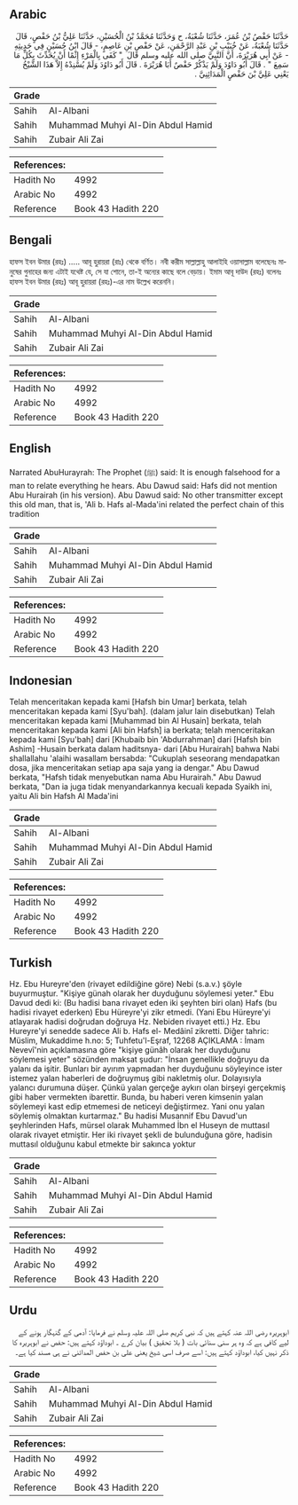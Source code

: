 ## Arabic


<div dir="rtl" lang="ar" style={{fontSize:'larger',backgroundColor:'#f8f9fa',padding:20}}>
حَدَّثَنَا حَفْصُ بْنُ عُمَرَ، حَدَّثَنَا شُعْبَةُ، ح وَحَدَّثَنَا مُحَمَّدُ بْنُ الْحُسَيْنِ، حَدَّثَنَا عَلِيُّ بْنُ حَفْصٍ، قَالَ حَدَّثَنَا شُعْبَةُ، عَنْ خُبَيْبِ بْنِ عَبْدِ الرَّحْمَنِ، عَنْ حَفْصِ بْنِ عَاصِمٍ، - قَالَ ابْنُ حُسَيْنٍ فِي حَدِيثِهِ - عَنْ أَبِي هُرَيْرَةَ، أَنَّ النَّبِيَّ صلى الله عليه وسلم قَالَ ‏ "‏ كَفَى بِالْمَرْءِ إِثْمًا أَنْ يُحَدِّثَ بِكُلِّ مَا سَمِعَ ‏"‏ ‏.‏ قَالَ أَبُو دَاوُدَ وَلَمْ يَذْكُرْ حَفْصٌ أَبَا هُرَيْرَةَ ‏.‏ قَالَ أَبُو دَاوُدَ وَلَمْ يُسْنِدْهُ إِلاَّ هَذَا الشَّيْخُ يَعْنِي عَلِيَّ بْنَ حَفْصٍ الْمَدَائِنِيَّ ‏.‏
</div>
<div style={{backgroundColor:'#f8f9fa',padding:20, marginBottom: 10}}><table> <thead> <tr> <th>Grade</th> <th></th> </tr> </thead> <tbody> <tr><td>Sahih</td><td>Al-Albani</td></tr><tr><td>Sahih</td><td>Muhammad Muhyi Al-Din Abdul Hamid</td></tr><tr><td>Sahih</td><td>Zubair Ali Zai</td></tr></tbody></table><table> <thead> <tr> <th>References:</th> <th></th> </tr> </thead> <tbody><tr><td>Hadith No</td><td>4992</td></tr><tr><td>Arabic No</td><td>4992</td></tr><tr><td>Reference</td><td>Book 43 Hadith 220</td></tr></tbody></table></div>

## Bengali


<div dir="ltr" lang="bn" style={{fontSize:'larger',backgroundColor:'#f8f9fa',padding:20}}>
হাফস ইবন উমার (রহঃ) ..... আবূ হুরায়রা (রাঃ) থেকে বর্ণিত। নবী করীম সাল্লাল্লাহু আলাইহি ওয়াসাল্লাম বলেছেনঃ মানুষের গুনাহের জন্য এটাই যথেষ্ট যে, সে যা শোনে, তা-ই অন্যের কাছে বলে বেড়ায়। ইমাম আবূ দাউদ (রহঃ) বলেনঃ হাফস ইবন উমার (রহঃ) আবূ হুরায়রা (রহঃ)-এর নাম উল্লেখ করেননি।
</div>
<div style={{backgroundColor:'#f8f9fa',padding:20, marginBottom: 10}}><table> <thead> <tr> <th>Grade</th> <th></th> </tr> </thead> <tbody> <tr><td>Sahih</td><td>Al-Albani</td></tr><tr><td>Sahih</td><td>Muhammad Muhyi Al-Din Abdul Hamid</td></tr><tr><td>Sahih</td><td>Zubair Ali Zai</td></tr></tbody></table><table> <thead> <tr> <th>References:</th> <th></th> </tr> </thead> <tbody><tr><td>Hadith No</td><td>4992</td></tr><tr><td>Arabic No</td><td>4992</td></tr><tr><td>Reference</td><td>Book 43 Hadith 220</td></tr></tbody></table></div>

## English


<div dir="ltr" lang="en" style={{fontSize:'larger',backgroundColor:'#f8f9fa',padding:20}}>
Narrated AbuHurayrah: The Prophet (ﷺ) said: It is enough falsehood for a man to relate everything he hears. Abu Dawud said: Hafs did not mention Abu Hurairah (in his version). Abu Dawud said: No other transmitter except this old man, that is, 'Ali b. Hafs al-Mada'ini related the perfect chain of this tradition
</div>
<div style={{backgroundColor:'#f8f9fa',padding:20, marginBottom: 10}}><table> <thead> <tr> <th>Grade</th> <th></th> </tr> </thead> <tbody> <tr><td>Sahih</td><td>Al-Albani</td></tr><tr><td>Sahih</td><td>Muhammad Muhyi Al-Din Abdul Hamid</td></tr><tr><td>Sahih</td><td>Zubair Ali Zai</td></tr></tbody></table><table> <thead> <tr> <th>References:</th> <th></th> </tr> </thead> <tbody><tr><td>Hadith No</td><td>4992</td></tr><tr><td>Arabic No</td><td>4992</td></tr><tr><td>Reference</td><td>Book 43 Hadith 220</td></tr></tbody></table></div>

## Indonesian


<div dir="ltr" lang="id" style={{fontSize:'larger',backgroundColor:'#f8f9fa',padding:20}}>
Telah menceritakan kepada kami [Hafsh bin Umar] berkata, telah menceritakan kepada kami [Syu'bah]. (dalam jalur lain disebutkan) Telah menceritakan kepada kami [Muhammad bin Al Husain] berkata, telah menceritakan kepada kami [Ali bin Hafsh] ia berkata; telah menceritakan kepada kami [Syu'bah] dari [Khubaib bin 'Abdurrahman] dari [Hafsh bin Ashim] -Husain berkata dalam haditsnya- dari [Abu Hurairah] bahwa Nabi shallallahu 'alaihi wasallam bersabda: "Cukuplah seseorang mendapatkan dosa, jika menceritakan setiap apa saja yang ia dengar." Abu Dawud berkata, "Hafsh tidak menyebutkan nama Abu Hurairah." Abu Dawud berkata, "Dan ia juga tidak menyandarkannya kecuali kepada Syaikh ini, yaitu Ali bin Hafsh Al Mada'ini
</div>
<div style={{backgroundColor:'#f8f9fa',padding:20, marginBottom: 10}}><table> <thead> <tr> <th>Grade</th> <th></th> </tr> </thead> <tbody> <tr><td>Sahih</td><td>Al-Albani</td></tr><tr><td>Sahih</td><td>Muhammad Muhyi Al-Din Abdul Hamid</td></tr><tr><td>Sahih</td><td>Zubair Ali Zai</td></tr></tbody></table><table> <thead> <tr> <th>References:</th> <th></th> </tr> </thead> <tbody><tr><td>Hadith No</td><td>4992</td></tr><tr><td>Arabic No</td><td>4992</td></tr><tr><td>Reference</td><td>Book 43 Hadith 220</td></tr></tbody></table></div>

## Turkish


<div dir="ltr" lang="tr" style={{fontSize:'larger',backgroundColor:'#f8f9fa',padding:20}}>
Hz. Ebu Hureyre'den (rivayet edildiğine göre) Nebi (s.a.v.) şöyle buyurmuştur. "Kişiye günah olarak her duyduğunu söylemesi yeter." Ebu Davud dedi ki: (Bu hadisi bana rivayet eden iki şeyhten biri olan) Hafs (bu hadisi rivayet ederken) Ebu Hüreyre'yi zikr etmedi. (Yani Ebu Hüreyre'yi atlayarak hadisi doğrudan doğruya Hz. Nebiden riva­yet etti.) Hz. Ebu Hureyre'yi senedde sadece Ali b. Hafs el- Medâinî zikretti. Diğer tahric: Müslim, Mukaddime h.no: 5; Tuhfetu'l-Eşraf, 12268 AÇIKLAMA : İmam Nevevî'nin açıklamasına göre "kişiye günâh olarak her duyduğunu söylemesi yeter" sözünden maksat şudur: "İnsan genellikle doğruyu da yalanı da işitir. Bun­ları bir ayırım yapmadan her duyduğunu söyleyince ister istemez yalan haberleri de doğruymuş gibi nakletmiş olur. Dolayısıyla yalancı durumuna düşer. Çünkü yalan gerçeğe aykırı olan birşeyi gerçekmiş gibi haber vermekten ibarettir. Bunda, bu haberi veren kimsenin yalan söylemeyi kast edip etmemesi de neticeyi değiştirmez. Yani onu yalan söylemiş ol­maktan kurtarmaz." Bu hadisi Musannif Ebu Davud'un şeyhlerinden Hafs, mürsel olarak Muhammed İbn el Huseyn de muttasıl olarak rivayet etmiştir. Her iki ri­vayet şekli de bulunduğuna göre, hadisin muttasıl olduğunu kabul etmek­te bir sakınca yoktur
</div>
<div style={{backgroundColor:'#f8f9fa',padding:20, marginBottom: 10}}><table> <thead> <tr> <th>Grade</th> <th></th> </tr> </thead> <tbody> <tr><td>Sahih</td><td>Al-Albani</td></tr><tr><td>Sahih</td><td>Muhammad Muhyi Al-Din Abdul Hamid</td></tr><tr><td>Sahih</td><td>Zubair Ali Zai</td></tr></tbody></table><table> <thead> <tr> <th>References:</th> <th></th> </tr> </thead> <tbody><tr><td>Hadith No</td><td>4992</td></tr><tr><td>Arabic No</td><td>4992</td></tr><tr><td>Reference</td><td>Book 43 Hadith 220</td></tr></tbody></table></div>

## Urdu


<div dir="rtl" lang="ur" style={{fontSize:'larger',backgroundColor:'#f8f9fa',padding:20}}>
ابوہریرہ رضی اللہ عنہ کہتے ہیں کہ نبی کریم صلی اللہ علیہ وسلم نے فرمایا: آدمی کے گنہگار ہونے کے لیے کافی ہے کہ وہ ہر سنی سنائی بات ( بلا تحقیق ) بیان کرے ۔ ابوداؤد کہتے ہیں: حفص نے ابوہریرہ کا ذکر نہیں کیا، ابوداؤد کہتے ہیں: اسے صرف اسی شیخ یعنی علی بن حفص المدائنی نے ہی مسند کیا ہے۔
</div>
<div style={{backgroundColor:'#f8f9fa',padding:20, marginBottom: 10}}><table> <thead> <tr> <th>Grade</th> <th></th> </tr> </thead> <tbody> <tr><td>Sahih</td><td>Al-Albani</td></tr><tr><td>Sahih</td><td>Muhammad Muhyi Al-Din Abdul Hamid</td></tr><tr><td>Sahih</td><td>Zubair Ali Zai</td></tr></tbody></table><table> <thead> <tr> <th>References:</th> <th></th> </tr> </thead> <tbody><tr><td>Hadith No</td><td>4992</td></tr><tr><td>Arabic No</td><td>4992</td></tr><tr><td>Reference</td><td>Book 43 Hadith 220</td></tr></tbody></table></div>